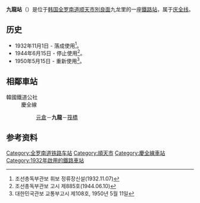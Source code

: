 {{朝鮮半島車站資訊
|公司色 = #0066b3
|文字色 = 
|站名 = 九龍站<br />{{lang|en|Guryong}}
|圖片 =Korail Gyeongjeon Line Guryong Station.jpg
|pxl = 
|圖片說明 =车站站舍
|車站編號 = 
|前一站 = [[元倉站|元倉]]
|前一站距離 = 4.7
|後一站距離 = 6.9
|後一站 = [[筏橋站|筏橋]]
|距離 =184.8
|起點站 = [[三浪津站|三浪津]]
|所屬路線 = [[庆全线|庆全线]]
|諺文 = 구룡역
|朝鮮漢字 = 九龍驛
|文觀部式 = Guryong-yeok 
|馬-賴式 = Kuryong-yŏk
|副站名 = 
|停站路線數 = 
|所屬公司 = [[韩国铁道公社|韩国铁道公社]]
|所在地 =[[全罗南道|全罗南道]][[顺天市|顺天市]][[別良面|別良面]]九龙里563-10
|車站構造 = 地面車站
|月台配置 = 1面1线
|啟用年月日 =1932年11月1日 
|廢站年月日 = 
|上下車人次 =
|統計年度 =
|轉車 = 
|備註 = 
|全寬備註 = 
}}

'''九龍站'''（{{kor|諺=구룡역|漢=九龍驛|羅=Guryong yeok|f=y}}）是位于[[韩国|韩国]][[全罗南道|全罗南道]][[顺天市|顺天市]][[別良面|別良面]]九龙里的一座[[鐵路站|鐵路站]]，属于[[庆全线|庆全线]]。

== 历史 ==
*1932年11月1日 - 落成使用<ref>조선총독부관보 휘보 정류장신설(1932.11.07)</ref>。
*1944年6月15日 - 停止使用<ref>조선총독부관보 고시 제885호(1944.06.10)</ref>。
*1950年5月15日 - 重新使用<ref>대한민국관보 교통부고시 제108호, 1950년 5월 11일</ref>。

== 相鄰車站 ==
;韓國鐵道公社
:慶全線
::[[元倉站|元倉]]－'''九龍'''－[[筏橋站|筏橋]]

== 参考资料 ==
{{reflist}}

{{庆全线}}

[[Category:全罗南道铁路车站|Category:全罗南道铁路车站]]
[[Category:順天市|Category:順天市]]
[[Category:慶全線車站|Category:慶全線車站]]
[[Category:1932年啟用的鐵路車站|Category:1932年啟用的鐵路車站]]